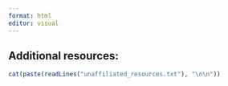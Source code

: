 ```yaml
---
format: html
editor: visual
---
```


## Additional resources:

```r
cat(paste(readLines("unaffiliated_resources.txt"), "\n\n"))

```



